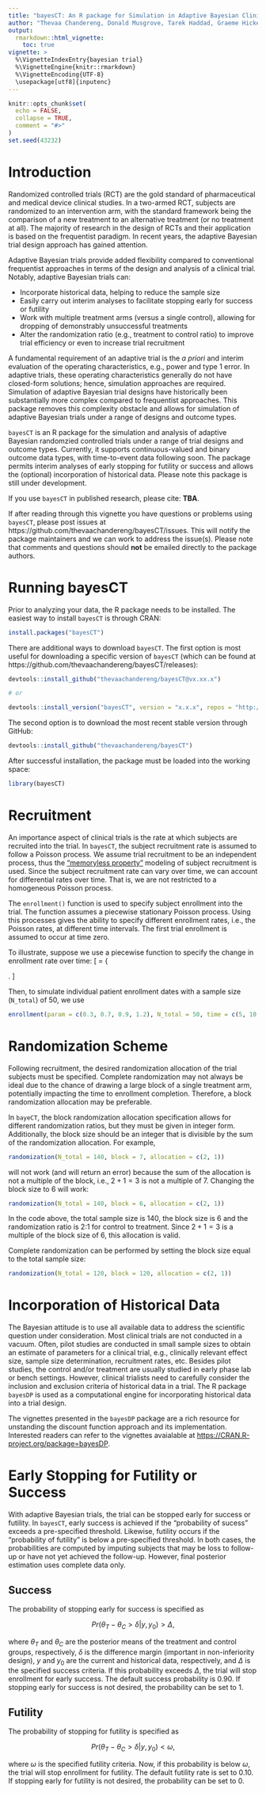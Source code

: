 ```yaml
---
title: "bayesCT: An R package for Simulation in Adaptive Bayesian Clinical Trials"
author: "Thevaa Chandereng, Donald Musgrove, Tarek Haddad, Graeme Hickey, Timothy Hanson, Theodore Lystig"
output: 
  rmarkdown::html_vignette:
    toc: true
vignette: >
  %\VignetteIndexEntry{bayesian trial}
  %\VignetteEngine{knitr::rmarkdown}
  %\VignetteEncoding{UTF-8}
  \usepackage[utf8]{inputenc}
---
```

  
  
```r
knitr::opts_chunk$set(
  echo = FALSE,
  collapse = TRUE,
  comment = "#>"
)
set.seed(43232)
```


# Introduction
Randomized controlled trials (RCT) are the gold standard of pharmaceutical and medical device clinical studies. In a two-armed RCT, subjects are randomized to an intervention arm, with the standard framework being the comparison of a new treatment to an alternative treatment (or no treatment at all). The majority of research in the design of RCTs and their application is based on the frequentist paradigm. In recent years, the adaptive Bayesian trial design approach has gained attention.

Adaptive Bayesian trials provide added flexibility compared to conventional frequentist approaches in terms of the design and analysis of a clinical trial. Notably, adaptive Bayesian trials can:

- Incorporate historical data, helping to reduce the sample size
- Easily carry out interim analyses to facilitate stopping early for success or futility
- Work with multiple treatment arms (versus a single control), allowing for dropping of demonstrably unsuccessful treatments
- Alter the randomization ratio (e.g., treatment to control ratio) to improve trial efficiency or even to increase trial recruitment

A fundamental requirement of an adaptive trial is the *a priori* and interim evaluation of the operating characteristics, e.g., power and type 1 error. In adaptive trials, these operating characteristics generally do not have closed-form solutions; hence, simulation approaches are required. Simulation of adaptive Bayesian trial designs have historically been substantially more complex compared to frequentist approaches. This package removes this complexity obstacle and allows for simulation of adaptive Bayesian trials under a range of designs and outcome types.

`bayesCT` is an R package for the simulation and analysis of adaptive Bayesian randomzied controlled trials under a range of trial designs and outcome types. Currently, it supports continuous-valued and binary outcome data types, with time-to-event data following soon. The package permits interim analyses of early stopping for futility or success and allows the (optional) incorporation of historical data. Please note this package is still under development. 

If you use `bayesCT` in published research, please cite: **TBA**.

If after reading through this vignette you have questions or problems using `bayesCT`, please post issues at https://github.com/thevaachandereng/bayesCT/issues. This will notify the package maintainers and we can work to address the issue(s). Please note that comments and questions should **not** be emailed directly to the package authors.


# Running bayesCT
Prior to analyzing your data, the R package needs to be installed. The easiest way to install `bayesCT` is through CRAN:

```r
install.packages("bayesCT")
```

There are additional ways to download `bayesCT`. The first option is most useful for downloading a specific version of `bayesCT` (which can be found at https://github.com/thevaachandereng/bayesCT/releases):

```r
devtools::install_github("thevaachandereng/bayesCT@vx.xx.x")

# or 

devtools::install_version("bayesCT", version = "x.x.x", repos = "http://cran.us.r-project.org")
```

The second option is to download the most recent stable version through GitHub:

```r
devtools::install_github("thevaachandereng/bayesCT")
```

After successful installation, the package must be loaded into the working space:

```r
library(bayesCT)
```


# Recruitment

An importance aspect of clinical trials is the rate at which subjects are recruited into the trial. In `bayesCT`, the subject recruitment rate is assumed to follow a Poisson process. We assume trial recruitment to be an independent process, thus the ["memoryless property"](https://en.wikipedia.org/wiki/Memorylessness) modeling of subject recruitment is used. Since the subject recruitment rate can vary over time, we can account for differential rates over time. That is, we are not restricted to a homogeneous Poisson process. 

The `enrollment()` function is used to specify subject enrollment into the trial. The function assumes a piecewise stationary Poisson process. Using this processes gives the ability to specify different enrollment rates, i.e., the Poisson rates, at different time intervals. The first trial enrollment is assumed to occur at time zero. 

To illustrate, suppose we use a piecewise function to specify the change in enrollment rate over time:
\[  \lambda = \left\{
\begin{array}{ll}
      0.3 & \text{time} \in [0, 5) \\
      0.7 & \text{time} \in [5, 10) \\
      0.9 & \text{time} \in [10, 15) \\
      1.2 & \text{time} \in [15, \infty) \\
\end{array} 
\right. \]

Then, to simulate individual patient enrollment dates with a sample size (`N_total`) of 50, we use

```r
enrollment(param = c(0.3, 0.7, 0.9, 1.2), N_total = 50, time = c(5, 10, 15))
```


# Randomization Scheme

Following recruitment, the desired randomization allocation of the trial subjects must be specified. Complete randomization may not always be ideal due to the chance of drawing a large block of a single treatment arm, potentially impacting the time to enrollment completion. Therefore, a block randomization allocation may be preferable. 

In `bayeCT`, the block randomization allocation specification allows for different randomization ratios, but they must be given in integer form. Additionally, the block size should be an integer that is divisible by the sum of the randomization allocation. For example,

```r
randomization(N_total = 140, block = 7, allocation = c(2, 1))
```

will not work (and will return an error) because the sum of the allocation is not a multiple of the block, i.e., $2+1=3$ is not a multiple of $7$. Changing the block size to 6 will work:

```r
randomization(N_total = 140, block = 6, allocation = c(2, 1))
```

In the code above, the total sample size is 140, the block size is 6 and the randomization ratio is 2:1 for control to treatment. Since $2+1 = 3$ is a multiple of the block size of 6, this allocation is valid.

Complete randomization can be performed by setting the block size equal to the total sample size:
 
```r
randomization(N_total = 120, block = 120, allocation = c(2, 1))
```



# Incorporation of Historical Data

The Bayesian attitude is to use all available data to address the scientific question under consideration. Most clinical trials are not conducted in a vacuum. Often, pilot studies are conducted in small sample sizes to obtain an estimate of parameters for a clinical trial, e.g., clinically relevant effect size, sample size determination, recruitment rates, etc. Besides pilot studies, the control and/or treatment are usually studied in early phase lab or bench settings. However, clinical trialists need to carefully consider the inclusion and exclusion criteria of historical data in a trial. The R package `bayesDP` is used as a computational engine for incorporating historical data into a trial design.

The vignettes presented in the `bayesDP` package are a rich resource for unstanding the discount function approach and its implementation. Interested readers can refer to the vignettes avaialable at [https://CRAN.R-project.org/package=bayesDP](https://CRAN.R-project.org/package=bayesDP).



# Early Stopping for Futility or Success

With adaptive Bayesian trials, the trial can be stopped early for success or futility. In `bayesCT`, early success is achieved if the "probability of sucess" exceeds a pre-specified threshold. Likewise, futility occurs if the "probability of futility" is below a pre-specified threshold. In both cases, the probabilities are computed by imputing subjects that may be loss to follow-up or have not yet achieved the follow-up. However, final posterior estimation uses complete data only. 

## Success
The probability of stopping early for success is specified as

$$Pr(\theta_T - \theta_C > \delta| y, y_0) > \Delta,$$

where $\theta_T$ and $\theta_C$ are the posterior means of the treatment and control groups, respectively, $\delta$ is the difference margin (important in non-inferiority design), $y$ and $y_0$ are the current and historical data, respectively, and $\Delta$ is the specified success criteria. If this probability exceeds $\Delta$, the trial will stop enrollment for early success. The default success probability is 0.90. If stopping early for success is not desired, the probability can be set to 1.


## Futility
The probability of stopping for futility is specified as


$$Pr(\theta_T - \theta_C > \delta| y, y_0) < \omega,$$

where $\omega$ is the specified futility criteria. Now, if this probability is below $\omega$, the trial will stop enrollment for futility. The default futility rate is set to 0.10. If stopping early for futility is not desired, the probability can be set to 0.


